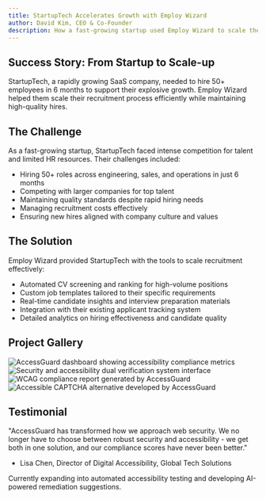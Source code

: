 ```yaml
---
title: StartupTech Accelerates Growth with Employ Wizard
author: David Kim, CEO & Co-Founder
description: How a fast-growing startup used Employ Wizard to scale their recruitment from 10 to 100 employees in just 6 months
---
```


## Success Story: From Startup to Scale-up

StartupTech, a rapidly growing SaaS company, needed to hire 50+ employees in 6 months to support their explosive growth. Employ Wizard helped them scale their recruitment process efficiently while maintaining high-quality hires.


<BreakoutImage src="/projects/project-image-4.png" />

## The Challenge

As a fast-growing startup, StartupTech faced intense competition for talent and limited HR resources. Their challenges included:
- Hiring 50+ roles across engineering, sales, and operations in just 6 months
- Competing with larger companies for top talent
- Maintaining quality standards despite rapid hiring needs
- Managing recruitment costs effectively
- Ensuring new hires aligned with company culture and values

## The Solution

Employ Wizard provided StartupTech with the tools to scale recruitment effectively:
- Automated CV screening and ranking for high-volume positions
- Custom job templates tailored to their specific requirements
- Real-time candidate insights and interview preparation materials
- Integration with their existing applicant tracking system
- Detailed analytics on hiring effectiveness and candidate quality

## Project Gallery

<div class="grid grid-cols-1 gap-4 md:grid-cols-2">
  <Image
    src="/projects/project-image-3.png"
    alt="AccessGuard dashboard showing accessibility compliance metrics"
    width={1200}
    height={600}
    class="h-[250px] w-full rounded-lg object-cover"
  />
  <Image
    src="/projects/project-image-4.png"
    alt="Security and accessibility dual verification system interface"
    width={1200}
    height={600}
    class="h-[250px] w-full rounded-lg object-cover"
  />
  <Image
    src="/projects/project-image-5.png"
    alt="WCAG compliance report generated by AccessGuard"
    width={1200}
    height={600}
    class="h-[250px] w-full rounded-lg object-cover"
  />
  <Image
    src="/projects/project-image-6.png"
    alt="Accessible CAPTCHA alternative developed by AccessGuard"
    width={1200}
    height={600}
    class="h-[250px] w-full rounded-lg object-cover"
  />
</div>

## Testimonial

"AccessGuard has transformed how we approach web security. We no longer have to choose between robust security and accessibility - we get both in one solution, and our compliance scores have never been better."

- Lisa Chen, Director of Digital Accessibility, Global Tech Solutions

<BreakoutImage src="/projects/project-image-5.png" />

Currently expanding into automated accessibility testing and developing AI-powered remediation suggestions.
